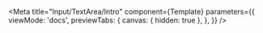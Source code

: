 



<Meta
  title="Input/TextArea/Intro"
  component={Template}
  parameters={{
    viewMode: 'docs',
    previewTabs: {
      canvas: { hidden: true },
    },
  }}
/>

<Description markdown={readme} />


